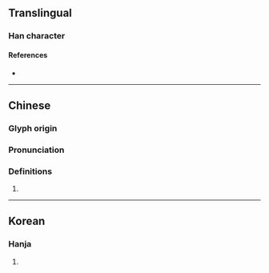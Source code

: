 {{character info}}
==Translingual==

===Han character===
{{Han char|rn=9|rad=人|as=06|sn=8|four=27210|canj=OHNN|ids=⿰亻夙}}

====References====
* {{Han ref|kx=0100.050|dkj=00544|hdz=10151.010|uh=3449|ud=13385}}

----

==Chinese==
{{zh-forms}}

===Glyph origin===
{{Han compound|亻|夙|c1=s|c2=p|ls=psc}}

===Pronunciation===
{{zh-pron
|m=sù
|c=cuk1
|mc=y
|oc=
|ma=
|cat=v
}}

===Definitions===
{{zh-hanzi}}

# {{zh-only|傗㑉}}

----

==Korean==

===Hanja===
{{ko-hanja|[[펴다|펴지지]] [[않다|않을]]|숙}}

# {{rfdef|ko|sort=人06}}